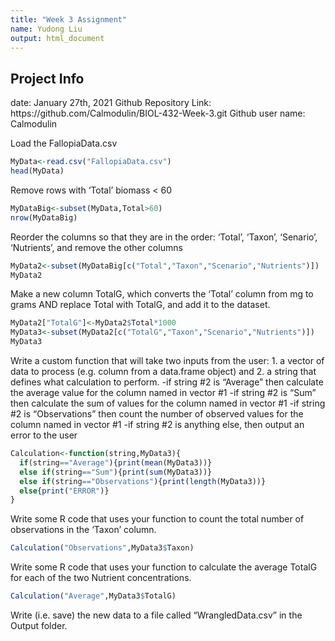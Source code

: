 ```yaml
---
title: "Week 3 Assignment"
name: Yudong Liu
output: html_document
---
```

## Project Info
date: January 27th, 2021
Github Repository Link: https://github.com/Calmodulin/BIOL-432-Week-3.git
Github user name: Calmodulin 

Load the FallopiaData.csv
```r
MyData<-read.csv("FallopiaData.csv")
head(MyData)
```
Remove rows with ‘Total’ biomass < 60
```r
MyDataBig<-subset(MyData,Total>60)
nrow(MyDataBig)
```

Reorder the columns so that they are in the order: ‘Total’, ‘Taxon’, ‘Senario’, ‘Nutrients’, and remove the other columns
```r
MyData2<-subset(MyDataBig[c("Total","Taxon","Scenario","Nutrients")])
MyData2
```

Make a new column TotalG, which converts the ‘Total’ column from mg to grams AND replace Total with TotalG, and add it to the dataset.
```r
MyData2["TotalG"]<-MyData2$Total*1000
MyData3<-subset(MyData2[c("TotalG","Taxon","Scenario","Nutrients")])
MyData3
```

Write a custom function that will take two inputs from the user: 1. a vector of data to process (e.g. column from a data.frame object) and 2. a string that defines what calculation to perform.
-if string #2 is "Average" then calculate the average value for the column named in vector #1
-if string #2 is "Sum" then calculate the sum of values for the column named in vector #1
-if string #2 is "Observations" then count the number of observed values for the column named in vector #1
-if string #2 is anything else, then output an error to the user 
```r
Calculation<-function(string,MyData3){
  if(string=="Average"){print(mean(MyData3))}
  else if(string=="Sum"){print(sum(MyData3))}
  else if(string=="Observations"){print(length(MyData3))}
  else{print("ERROR")}
}
```

Write some R code that uses your function to count the total number of observations in the 'Taxon' column.
```r
Calculation("Observations",MyData3$Taxon)
```

Write some R code that uses your function  to calculate the average TotalG for each of the two Nutrient concentrations.
```r
Calculation("Average",MyData3$TotalG)
```
Write (i.e. save) the new data to a file called "WrangledData.csv" in the Output folder. 
